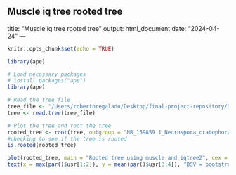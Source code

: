 Muscle iq tree rooted tree
---
title: "Muscle iq tree rooted tree"
output: html_document
date: "2024-04-24"
---

```r
knitr::opts_chunk$set(echo = TRUE)
```

```r
library(ape)
```

```r
# Load necessary packages
# install.packages("ape")
library(ape)

# Read the tree file
tree_file <- "/Users/robertoregalado/Desktop/final-project-repository/Data/xylaria_muscle2_aligned.fasta.contree"
tree <- read.tree(tree_file)

# Plot the tree and root the tree
rooted_tree <- root(tree, outgroup = "NR_159859.1_Neurospora_cratophora_outgroup", resolve.root = TRUE)
#checking to see if the tree is rooted
is.rooted(rooted_tree)

plot(rooted_tree, main = "Rooted tree using muscle and iqtree2", cex = 0.9)
text(x = max(par()$usr[1:2]), y = mean(par()$usr[3:4]), "BSV = bootstrap values", adj = c(0.95, 0.5))

```
<!-- new_tip_labels <- c("NR_159859.1_Neurospora_cratophora_outgroup", "MN219591.1_Xylaria_corniformis", "MG098261.1_Xylaria_longipes_strain_NW-FVA2228", "KP133498.1_Xylaria_scruposa_isolate_866", "AF163036.1_Xylaria_hypoxylon", "JX256828.1_Xylaria_schweinitzii", "MT661488.1_Xylaria_polymorpha_strain_DSM_105756", "MG098262.1_Xylaria_polymorpha_strain_NW-FVA2229", "MW447065.1_Xylaria_polymorpha_strain_FeC105", "MN846336.1_Xylaria_polymorpha_isolate_TW07032019_02", "MK595684.1_Xylaria_sp._isolate_MBD_3013") -->



